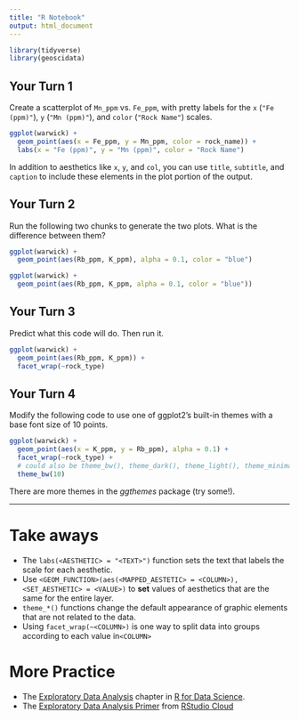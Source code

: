 ```yaml
---
title: "R Notebook"
output: html_document
---
```


```r
library(tidyverse)
library(geoscidata)
```


## Your Turn 1

Create a scatterplot of `Mn_ppm` vs. `Fe_ppm`, with pretty labels for the `x` (`"Fe (ppm)"`), `y` (`"Mn (ppm)"`), and `color` (`"Rock Name"`) scales.

```r
ggplot(warwick) + 
  geom_point(aes(x = Fe_ppm, y = Mn_ppm, color = rock_name)) +
  labs(x = "Fe (ppm)", y = "Mn (ppm)", color = "Rock Name")
```

In addition to aesthetics like `x`, `y`, and `col`, you can use `title`, `subtitle`, and `caption` to include these elements in the plot portion of the output.

## Your Turn 2

Run the following two chunks to generate the two plots. What is the difference between them?

```r
ggplot(warwick) + 
  geom_point(aes(Rb_ppm, K_ppm), alpha = 0.1, color = "blue")
```

```r
ggplot(warwick) + 
  geom_point(aes(Rb_ppm, K_ppm, alpha = 0.1, color = "blue"))
```

## Your Turn 3

Predict what this code will do. Then run it.

```r
ggplot(warwick) + 
  geom_point(aes(Rb_ppm, K_ppm)) +
  facet_wrap(~rock_type)
```

## Your Turn 4

Modify the following code to use one of ggplot2's built-in themes with a base font size of 10 points.

```r
ggplot(warwick) +
  geom_point(aes(x = K_ppm, y = Rb_ppm), alpha = 0.1) +
  facet_wrap(~rock_type) +
  # could also be theme_bw(), theme_dark(), theme_light(), theme_minimal(), theme_linedraw()
  theme_bw(10)
```

There are more themes in the _ggthemes_ package (try some!).

***

# Take aways

- The `labs(<AESTHETIC> = "<TEXT>")` function sets the text that labels the scale for each aesthetic.
- Use `<GEOM_FUNCTION>(aes(<MAPPED_AESTETIC> = <COLUMN>), <SET_AESTHETIC> = <VALUE>)` to __set__ values of aesthetics that are the same for the entire layer. 
- `theme_*()` functions change the default appearance of graphic elements that are not related to the data.
- Using `facet_wrap(~<COLUMN>)` is one way to split data into groups according to each value in`<COLUMN>`

# More Practice

- The [Exploratory Data Analysis](https://r4ds.had.co.nz/exploratory-data-analysis.html) chapter in [R for Data Science](https://r4ds.had.co.nz/).
- The [Exploratory Data Analysis Primer](https://rstudio.cloud/learn/primers/3.1) from [RStudio Cloud](https://rstudio.cloud/)
